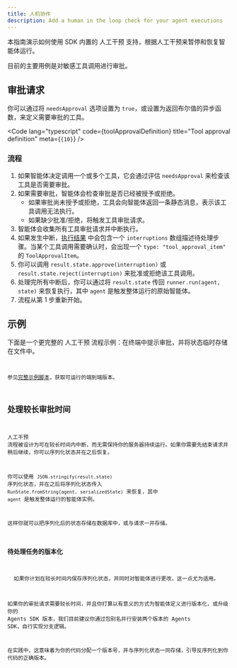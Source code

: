 ```yaml
---
title: 人机协作
description: Add a human in the loop check for your agent executions
---
```



本指南演示如何使用 SDK 内置的 人工干预 支持，根据人工干预来暂停和恢复智能体运行。

目前的主要用例是对敏感工具调用进行审批。

## 审批请求

你可以通过将 `needsApproval` 选项设置为 `true`，或设置为返回布尔值的异步函数，来定义需要审批的工具。

<Code
  lang="typescript"
  code={toolApprovalDefinition}
  title="Tool approval definition"
  meta={`{10}`}
/>

### 流程

1. 如果智能体决定调用一个或多个工具，它会通过评估 `needsApproval` 来检查该工具是否需要审批。
2. 如果需要审批，智能体会检查审批是否已经被授予或拒绝。
   - 如果审批尚未授予或拒绝，工具会向智能体返回一条静态消息，表示该工具调用无法执行。
   - 如果缺少批准/拒绝，将触发工具审批请求。
3. 智能体会收集所有工具审批请求并中断执行。
4. 如果发生中断，[执行结果](/openai-agents-js/zh/guides/results) 中会包含一个 `interruptions` 数组描述待处理步骤。当某个工具调用需要确认时，会出现一个 `type: "tool_approval_item"` 的 `ToolApprovalItem`。
5. 你可以调用 `result.state.approve(interruption)` 或 `result.state.reject(interruption)` 来批准或拒绝该工具调用。
6. 处理完所有中断后，你可以通过将 `result.state` 传回 `runner.run(agent, state)` 来恢复执行，其中 `agent` 是触发整体运行的原始智能体。
7. 流程从第 1 步重新开始。

## 示例

下面是一个更完整的 人工干预 流程示例：在终端中提示审批，并将状态临时存储在文件中。

<Code
  lang="typescript"
  code={humanInTheLoopExample}
  title="Human in the loop"
/>

参见[完整示例脚本](https://github.com/openai/openai-agents-js/tree/main/examples/agent-patterns/human-in-the-loop.ts)，获取可运行的端到端版本。

## 处理较长审批时间

人工干预 流程被设计为可在较长时间内中断，而无需保持你的服务器持续运行。如果你需要先结束请求并稍后继续，你可以序列化状态并在之后恢复。

你可以使用 `JSON.stringify(result.state)` 序列化状态，并在之后将序列化状态传入 `RunState.fromString(agent, serializedState)` 来恢复，其中 `agent` 是触发整体运行的智能体实例。

这样你就可以把序列化后的状态存储在数据库中，或与请求一并存储。

### 待处理任务的版本化

<Aside>
  如果你计划在较长时间内保存序列化状态，并同时对智能体进行更改，这一点尤为适用。
</Aside>

如果你的审批请求需要较长时间，并且你打算以有意义的方式为智能体定义进行版本化，或升级你的 Agents SDK 版本，我们目前建议你通过包别名并行安装两个版本的 Agents SDK，自行实现分支逻辑。

在实践中，这意味着为你的代码分配一个版本号，并与序列化状态一同存储，引导反序列化到你代码的正确版本。
